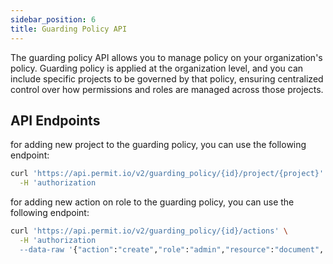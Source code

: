 ```yaml
---
sidebar_position: 6
title: Guarding Policy API
---
```



The guarding policy API allows you to manage policy on your organization's policy.
Guarding policy is applied at the organization level, and you can include specific projects to be governed by that policy,
ensuring centralized control over how permissions and roles are managed across those projects.



## API Endpoints

for adding new project to the guarding policy, you can use the following endpoint:

```bash
curl 'https://api.permit.io/v2/guarding_policy/{id}/project/{project}' \
  -H 'authorization
```

for adding new action on role to the guarding policy, you can use the following endpoint:

```bash
curl 'https://api.permit.io/v2/guarding_policy/{id}/actions' \
  -H 'authorization
  --data-raw '{"action":"create","role":"admin","resource":"document", "value":true}'
```


